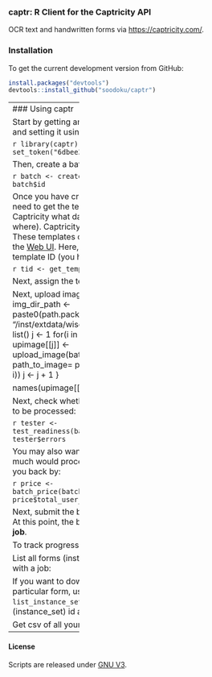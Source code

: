 ### captr: R Client for the Captricity API

OCR text and handwritten forms via [https://captricity.com/](https://captricity.com/).

### Installation

To get the current development version from GitHub:

```r
install.packages("devtools")
devtools::install_github("soodoku/captr")
```

-------------------
### Using captr

Start by getting an application token and setting it using:

```r
library(captr)
set_token("6dbee39a047c4de2b576b966")
```

Then, create a batch using:

```r
batch <- create_batch("wisc_ads")
batch$id
```

Once you have created a batch, you need to get the template ID (it tells Captricity what data to pull from where). Captricity requires a template. These templates can be created using the [Web UI](https://shreddr.captricity.com/job/). Here, we have only one template ID (you have have multiple.)

```r
tid <- get_template_id()
tid$id
```

Next, assign the template ID to a batch:
```r
setbatch <- set_batch_template(batch$id, tid$id)
```

Next, upload image(s) to a batch
```r
img_dir_path <- paste0(path.package("captr"), "/inst/extdata/wisc_ads/")
upimage <- list()
j <- 1
for(i in dir(img_dir_path)){
	upimage[[j]] <- upload_image(batch_id= batch$id, path_to_image= paste0(img_dir_path, i))
	j <- j + 1
}

names(upimage[[5]])
```

Next, check whether the batch is ready to be processed:

```r
tester <- test_readiness(batch_id=batch$id)
tester$errors
```

You may also want to find out how much would processing the batch set you back by:

```r
price <- batch_price(batch_id=batch$id)
price$total_user_cost_in_cents
```

Next, submit the batch for processing. At this point, the batch changes to a **job**.
```r
submit <- submit_batch(batch_id="batch_id")
submit$related_job_id
```

To track progress of a job, use:
```r
progress <- track_progress(submit$related_job_id)
progress$percent_completed
```

List all forms (instance sets) associated with a job:
```r
list_instances <- list_instance_sets(job_id="job_id")
list_instances[[1]]$id
```

If you want to download data from a particular form, use the `list_instance_sets` to get the form (instance_set) id and run:
```r
get_instance_set(instance_set_id=list_instances[[1]]$id)
```

Get csv of all your results from a job:
```r
get_all(job_id="job_id")
```


------------------
#### License
Scripts are released under [GNU V3](http://www.gnu.org/licenses/gpl-3.0.en.html).

